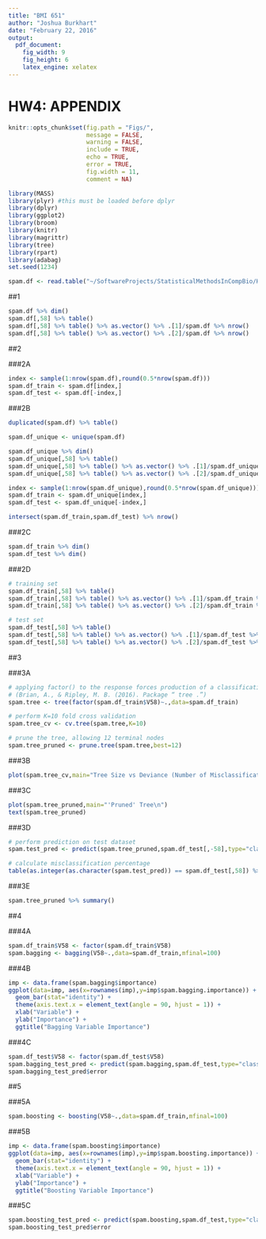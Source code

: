 ```yaml
---
title: "BMI 651"
author: "Joshua Burkhart"
date: "February 22, 2016"
output: 
  pdf_document: 
    fig_width: 9
    fig_height: 6
    latex_engine: xelatex
---
```

# HW4: APPENDIX

```r
knitr::opts_chunk$set(fig.path = "Figs/",
                      message = FALSE,
                      warning = FALSE,
                      include = TRUE,
                      echo = TRUE,
                      error = TRUE,
                      fig.width = 11,
                      comment = NA)
```

```r
library(MASS)
library(plyr) #this must be loaded before dplyr 
library(dplyr)
library(ggplot2)
library(broom)
library(knitr)
library(magrittr)
library(tree)
library(rpart)
library(adabag)
set.seed(1234)
```

```r
spam.df <- read.table("~/SoftwareProjects/StatisticalMethodsInCompBio/HW4/spam.data")
```

##1

```r
spam.df %>% dim()
spam.df[,58] %>% table()
spam.df[,58] %>% table() %>% as.vector() %>% .[1]/spam.df %>% nrow()
spam.df[,58] %>% table() %>% as.vector() %>% .[2]/spam.df %>% nrow()
```

##2

###2A

```r
index <- sample(1:nrow(spam.df),round(0.5*nrow(spam.df)))
spam.df_train <- spam.df[index,]
spam.df_test <- spam.df[-index,]
```

###2B

```r
duplicated(spam.df) %>% table()

spam.df_unique <- unique(spam.df)

spam.df_unique %>% dim()
spam.df_unique[,58] %>% table()
spam.df_unique[,58] %>% table() %>% as.vector() %>% .[1]/spam.df_unique %>% nrow()
spam.df_unique[,58] %>% table() %>% as.vector() %>% .[2]/spam.df_unique %>% nrow()

index <- sample(1:nrow(spam.df_unique),round(0.5*nrow(spam.df_unique)))
spam.df_train <- spam.df_unique[index,]
spam.df_test <- spam.df_unique[-index,]

intersect(spam.df_train,spam.df_test) %>% nrow()
```

###2C

```r
spam.df_train %>% dim()
spam.df_test %>% dim()
```

###2D

```r
# training set
spam.df_train[,58] %>% table()
spam.df_train[,58] %>% table() %>% as.vector() %>% .[1]/spam.df_train %>% nrow()
spam.df_train[,58] %>% table() %>% as.vector() %>% .[2]/spam.df_train %>% nrow()

# test set
spam.df_test[,58] %>% table()
spam.df_test[,58] %>% table() %>% as.vector() %>% .[1]/spam.df_test %>% nrow()
spam.df_test[,58] %>% table() %>% as.vector() %>% .[2]/spam.df_test %>% nrow()
```

##3

###3A

```r
# applying factor() to the response forces production of a classification tree
# (Brian, A., & Ripley, M. B. (2016). Package “ tree .”)
spam.tree <- tree(factor(spam.df_train$V58)~.,data=spam.df_train)

# perform K=10 fold cross validation
spam.tree_cv <- cv.tree(spam.tree,K=10)

# prune the tree, allowing 12 terminal nodes
spam.tree_pruned <- prune.tree(spam.tree,best=12)
```

###3B

```r
plot(spam.tree_cv,main="Tree Size vs Deviance (Number of Misclassifications)\n\n")
```

###3C

```r
plot(spam.tree_pruned,main="'Pruned' Tree\n")
text(spam.tree_pruned)
```

###3D

```r
# perform prediction on test dataset
spam.test_pred <- predict(spam.tree_pruned,spam.df_test[,-58],type="class")

# calculate misclassification percentage
table(as.integer(as.character(spam.test_pred)) == spam.df_test[,58]) %>% .[1] / length(spam.test_pred)
```

###3E

```r
spam.tree_pruned %>% summary()
```

##4

###4A

```r
spam.df_train$V58 <- factor(spam.df_train$V58)
spam.bagging <- bagging(V58~.,data=spam.df_train,mfinal=100)
```

###4B

```r
imp <- data.frame(spam.bagging$importance)
ggplot(data=imp, aes(x=rownames(imp),y=imp$spam.bagging.importance)) +
  geom_bar(stat="identity") +
  theme(axis.text.x = element_text(angle = 90, hjust = 1)) +
  xlab("Variable") +
  ylab("Importance") +
  ggtitle("Bagging Variable Importance")
```

###4C

```r
spam.df_test$V58 <- factor(spam.df_test$V58)
spam.bagging_test_pred <- predict(spam.bagging,spam.df_test,type="class")
spam.bagging_test_pred$error
```

##5

###5A

```r
spam.boosting <- boosting(V58~.,data=spam.df_train,mfinal=100)
```

###5B

```r
imp <- data.frame(spam.boosting$importance)
ggplot(data=imp, aes(x=rownames(imp),y=imp$spam.boosting.importance)) +
  geom_bar(stat="identity") +
  theme(axis.text.x = element_text(angle = 90, hjust = 1)) +
  xlab("Variable") +
  ylab("Importance") +
  ggtitle("Boosting Variable Importance")
```

###5C

```r
spam.boosting_test_pred <- predict(spam.boosting,spam.df_test,type="class")
spam.boosting_test_pred$error
```
